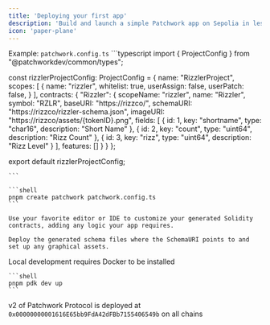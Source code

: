 ```yaml
---
title: 'Deploying your first app'
description: 'Build and launch a simple Patchwork app on Sepolia in less than 5 minutes.'
icon: 'paper-plane'
---
```


<Steps>
<Step title="Build a Project Config File">

Example: `patchwork.config.ts`
    ```typescript
import { ProjectConfig } from "@patchworkdev/common/types";

const rizzlerProjectConfig: ProjectConfig = {
    name: "RizzlerProject",
    scopes: [
        {
            name: "rizzler",
            whitelist: true,
            userAssign: false,
            userPatch: false,
        }
    ],
    contracts: {
        "Rizzler": {
            scopeName: "rizzler",
            name: "Rizzler",
            symbol: "RZLR",
            baseURI: "https://rizzco/",
            schemaURI: "https://rizzco/rizzler-schema.json",
            imageURI: "https://rizzco/assets/{tokenID}.png",
            fields: [
                {
                    id: 1,
                    key: "shortname",
                    type: "char16",
                    description: "Short Name"
                },
                {
                    id: 2,
                    key: "count",
                    type: "uint64",
                    description: "Rizz Count"
                },
                {
                    id: 3,
                    key: "rizz",
                    type: "uint64",
                    description: "Rizz Level"
                }
            ],
            features: []
        }
    }
};

export default rizzlerProjectConfig;

    ```
</Step>
<Step title="Run the code generators using create patchwork">

    ```shell
    pnpm create patchwork patchwork.config.ts
    ```

</Step>
<Step title="Customize">

    Use your favorite editor or IDE to customize your generated Solidity contracts, adding any logic your app requires.

</Step>
<Step title="Deploy server-side resources">

    Deploy the generated schema files where the SchemaURI points to and set up any graphical assets.

</Step>

<Step title="Deploy to local fork and start services">
<Tip>Local development requires Docker to be installed</Tip>

    ```shell
    pnpm pdk dev up
    ```
<Tip>v2 of Patchwork Protocol is deployed at `0x00000000001616E65bb9FdA42dFBb7155406549b` on all chains</Tip>
</Step>
</Steps>
